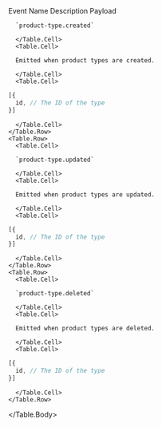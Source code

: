 
<Table>
  <Table.Header>
    <Table.Row>
      <Table.HeaderCell>Event Name</Table.HeaderCell>
      <Table.HeaderCell>Description</Table.HeaderCell>
      <Table.HeaderCell className="w-1/3">Payload</Table.HeaderCell>
    </Table.Row>
  </Table.Header>
  <Table.Body>
    <Table.Row>
      <Table.Cell>

      `product-type.created`

      </Table.Cell>
      <Table.Cell>

      Emitted when product types are created.

      </Table.Cell>
      <Table.Cell>

```ts blockStyle="inline"
[{
  id, // The ID of the type
}]
```

      </Table.Cell>
    </Table.Row>
    <Table.Row>
      <Table.Cell>

      `product-type.updated`

      </Table.Cell>
      <Table.Cell>

      Emitted when product types are updated.

      </Table.Cell>
      <Table.Cell>

```ts blockStyle="inline"
[{
  id, // The ID of the type
}]
```

      </Table.Cell>
    </Table.Row>
    <Table.Row>
      <Table.Cell>

      `product-type.deleted`

      </Table.Cell>
      <Table.Cell>

      Emitted when product types are deleted.

      </Table.Cell>
      <Table.Cell>

```ts blockStyle="inline"
[{
  id, // The ID of the type
}]
```

      </Table.Cell>
    </Table.Row>
  </Table.Body>
</Table>